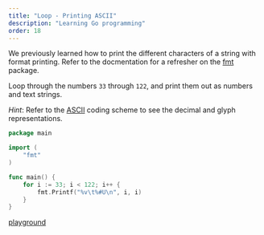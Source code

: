 ```yaml
---
title: "Loop - Printing ASCII"
description: "Learning Go programming"
order: 18
---
```




We previously learned how to print the different characters of a string with format printing. Refer to the docmentation for a refresher on the [fmt](https://golang.org/pkg/fmt/) package.

Loop through the numbers `33` through `122`, and print them out as numbers and text strings.

*Hint*: Refer to the [ASCII](https://en.wikipedia.org/wiki/ASCII) coding scheme to see the decimal and glyph representations.

```go
package main

import (
	"fmt"
)

func main() {
	for i := 33; i < 122; i++ {
		fmt.Printf("%v\t%#U\n", i, i)
	}
}
```

[playground](https://play.golang.org/p/y4OzIKta2M)
